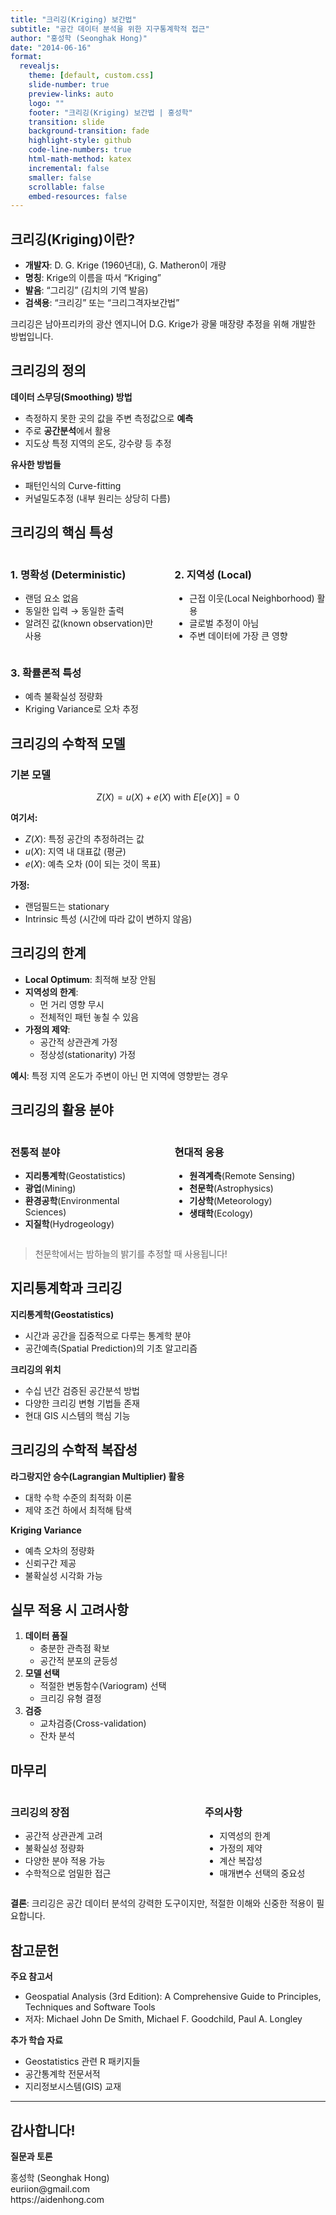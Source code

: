 ```yaml
---
title: "크리깅(Kriging) 보간법"
subtitle: "공간 데이터 분석을 위한 지구통계학적 접근"
author: "홍성학 (Seonghak Hong)"
date: "2014-06-16"
format:
  revealjs:
    theme: [default, custom.css]
    slide-number: true
    preview-links: auto
    logo: ""
    footer: "크리깅(Kriging) 보간법 | 홍성학"
    transition: slide
    background-transition: fade
    highlight-style: github
    code-line-numbers: true
    html-math-method: katex
    incremental: false
    smaller: false
    scrollable: false
    embed-resources: false
---
```


## 크리깅(Kriging)이란?

::: {.incremental}
- **개발자**: D. G. Krige (1960년대), G. Matheron이 개량
- **명칭**: Krige의 이름을 따서 "Kriging"
- **발음**: "그리깅" (김치의 기역 발음)
- **검색용**: "크리깅" 또는 "크리그격자보간법"
:::

::: {.notes}
크리깅은 남아프리카의 광산 엔지니어 D.G. Krige가 광물 매장량 추정을 위해 개발한 방법입니다.
:::

## 크리깅의 정의

::: {.fragment}
**데이터 스무딩(Smoothing) 방법**
:::

::: {.fragment}
- 측정하지 못한 곳의 값을 주변 측정값으로 **예측**
- 주로 **공간분석**에서 활용
- 지도상 특정 지역의 온도, 강수량 등 추정
:::

::: {.fragment}
**유사한 방법들**

- 패턴인식의 Curve-fitting
- 커널밀도추정 (내부 원리는 상당히 다름)
:::

## 크리깅의 핵심 특성

::: {.columns}

::: {.column width="50%"}
### 1. 명확성 (Deterministic)
- 랜덤 요소 없음
- 동일한 입력 → 동일한 출력
- 알려진 값(known observation)만 사용
:::

::: {.column width="50%"}
### 2. 지역성 (Local)
- 근접 이웃(Local Neighborhood) 활용
- 글로벌 추정이 아님
- 주변 데이터에 가장 큰 영향
:::

:::

::: {.fragment}
### 3. 확률론적 특성
- 예측 불확실성 정량화
- Kriging Variance로 오차 추정
:::

## 크리깅의 수학적 모델

### 기본 모델
$$Z(X) = u(X) + e(X) \text{ with } E[e(X)] = 0$$

::: {.fragment}
**여기서:**

- $Z(X)$: 특정 공간의 추정하려는 값
- $u(X)$: 지역 내 대표값 (평균)
- $e(X)$: 예측 오차 (0이 되는 것이 목표)
:::

::: {.fragment}
**가정:**

- 랜덤필드는 stationary
- Intrinsic 특성 (시간에 따라 값이 변하지 않음)
:::

## 크리깅의 한계

::: {.incremental}
- **Local Optimum**: 최적해 보장 안됨
- **지역성의 한계**: 
  - 먼 거리 영향 무시
  - 전체적인 패턴 놓칠 수 있음
- **가정의 제약**: 
  - 공간적 상관관계 가정
  - 정상성(stationarity) 가정
:::

::: {.fragment}
**예시**: 특정 지역 온도가 주변이 아닌 먼 지역에 영향받는 경우
:::

## 크리깅의 활용 분야

::: {.columns}

::: {.column width="50%"}
### 전통적 분야
- **지리통계학**(Geostatistics)
- **광업**(Mining)
- **환경공학**(Environmental Sciences)
- **지질학**(Hydrogeology)
:::

::: {.column width="50%"}
### 현대적 응용
- **원격계측**(Remote Sensing)
- **천문학**(Astrophysics)
- **기상학**(Meteorology)
- **생태학**(Ecology)
:::

:::

::: {.fragment}
> 천문학에서는 밤하늘의 밝기를 추정할 때 사용됩니다!
:::

## 지리통계학과 크리깅

::: {.fragment}
**지리통계학(Geostatistics)**

- 시간과 공간을 집중적으로 다루는 통계학 분야
- 공간예측(Spatial Prediction)의 기초 알고리즘
:::

::: {.fragment}
**크리깅의 위치**

- 수십 년간 검증된 공간분석 방법
- 다양한 크리깅 변형 기법들 존재
- 현대 GIS 시스템의 핵심 기능
:::

## 크리깅의 수학적 복잡성

::: {.fragment}
**라그랑지안 승수(Lagrangian Multiplier) 활용**

- 대학 수학 수준의 최적화 이론
- 제약 조건 하에서 최적해 탐색
:::

::: {.fragment}
**Kriging Variance**

- 예측 오차의 정량화
- 신뢰구간 제공
- 불확실성 시각화 가능
:::

## 실무 적용 시 고려사항

::: {.incremental}
1. **데이터 품질**
   - 충분한 관측점 확보
   - 공간적 분포의 균등성

2. **모델 선택**
   - 적절한 변동함수(Variogram) 선택
   - 크리깅 유형 결정

3. **검증**
   - 교차검증(Cross-validation)
   - 잔차 분석
:::

## 마무리

::: {.columns}

::: {.column width="60%"}
### 크리깅의 장점
- 공간적 상관관계 고려
- 불확실성 정량화
- 다양한 분야 적용 가능
- 수학적으로 엄밀한 접근
:::

::: {.column width="40%"}
### 주의사항
- 지역성의 한계
- 가정의 제약
- 계산 복잡성
- 매개변수 선택의 중요성
:::

:::

::: {.fragment}
**결론**: 크리깅은 공간 데이터 분석의 강력한 도구이지만, 적절한 이해와 신중한 적용이 필요합니다.
:::

## 참고문헌

::: {.smaller}
**주요 참고서**

- Geospatial Analysis (3rd Edition): A Comprehensive Guide to Principles, Techniques and Software Tools
- 저자: Michael John De Smith, Michael F. Goodchild, Paul A. Longley

**추가 학습 자료**

- Geostatistics 관련 R 패키지들
- 공간통계학 전문서적
- 지리정보시스템(GIS) 교재
:::

---

## 감사합니다!

::: {.center}
**질문과 토론**

홍성학 (Seonghak Hong)  
euriion@gmail.com  
https://aidenhong.com
::: 
